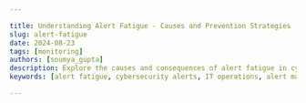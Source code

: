```yaml
---

title: Understanding Alert Fatigue - Causes and Prevention Strategies
slug: alert-fatigue
date: 2024-08-23
tags: [monitoring]
authors: [soumya_gupta]
description: Explore the causes and consequences of alert fatigue in cybersecurity and IT. Learn effective strategies to prevent and mitigate this critical issue.
keywords: [alert fatigue, cybersecurity alerts, IT operations, alert management, alert prioritization, alert automation]

---
```


<head>
<script
type="application/ld+json"
dangerouslySetInnerHTML={{ __html: JSON.stringify({
"@context": "<a href="https://schema.org/" rel="noopener noreferrer nofollow" target="_blank">https://schema.org</a>",
"@type": "TechArticle",
"headline": "Understanding Alert Fatigue - Causes and Prevention Strategies",
"alternativeHeadline": "Explore the causes and consequences of alert fatigue in cybersecurity and IT, and learn effective strategies to prevent and mitigate this critical issue",
"author": {
"@type": "Person",
"name": "Soumya Gupta"
},
"publisher": {
"@type": "Organization",
"name": "SigNoz",
"logo": {
"@type": "ImageObject",
"url": "[https://signoz.io/img/SigNozLogo-orange.svg](https://signoz.io/img/SigNozLogo-orange.svg)"
}
},
"datePublished": "2024-08-23T00:00:00Z",
"dateModified": "2024-08-23T00:00:00Z",
"mainEntityOfPage": {
"@type": "WebPage",
"@id": "[https://signoz.io/blog/alert-fatigue/](https://signoz.io/blog/alert-fatigue/)"
},
"description": "Explore the causes and consequences of alert fatigue in cybersecurity and IT. Learn effective strategies to prevent and mitigate this critical issue.",
"keywords": "alert fatigue, cybersecurity alerts, IT operations, alert management, alert prioritization, alert automation",
"articleSection": "Technology",
"inLanguage": "en",
"isPartOf": {
"@type": "Blog",
"name": "SigNoz Blog",
"url": "[https://signoz.io/blog/](https://signoz.io/blog/)"
},
"about": [
{
"@type": "Thing",
"name": "Alert Fatigue",
"description": "A condition where professionals become desensitized to alerts due to high volume, leading to missed critical notifications"
},
{
"@type": "Thing",
"name": "Cybersecurity",
"description": "The practice of protecting systems, networks, and programs from digital attacks"
},
{
"@type": "Thing",
"name": "IT Operations",
"description": "The processes and services administered by an organization's IT department"
}
],
"mentions": [
{
"@type": "SoftwareApplication",
"name": "SigNoz",
"applicationCategory": "Observability Platform"
},
{
"@type": "Thing",
"name": "Machine Learning",
"description": "A branch of artificial intelligence focused on building applications that learn from data and improve their accuracy over time"
},
{
"@type": "Thing",
"name": "Robotic Process Automation (RPA)",
"description": "Technology that allows anyone to configure computer software to emulate and integrate the actions of a human interacting within digital systems"
}
],
"mainEntity": {
"@type": "FAQPage",
"mainEntity": [
{
"@type": "Question",
"name": "What is alert fatigue and why is it a problem in cybersecurity?",
"acceptedAnswer": {
"@type": "Answer",
"text": "Alert fatigue occurs when cybersecurity professionals become desensitized to a high volume of security alerts, leading to missed critical notifications and increased security risks. It's a problem because it compromises the ability to respond effectively to genuine threats, potentially resulting in security breaches and system failures."
}
},
{
"@type": "Question",
"name": "What are the main causes of alert fatigue in IT and cybersecurity?",
"acceptedAnswer": {
"@type": "Answer",
"text": "The main causes include poorly configured alert systems, lack of alert prioritization, inadequate staffing, legacy systems, increasing sophistication of cyber threats, SIEM system limitations, and rapidly evolving attack vectors. These factors contribute to an overwhelming volume of alerts, many of which may be false positives or low-priority."
}
},
{
"@type": "Question",
"name": "How can SigNoz help in managing alert fatigue?",
"acceptedAnswer": {
"@type": "Answer",
"text": "SigNoz offers intelligent alerting using advanced algorithms to reduce noise and prioritize critical alerts. It provides customization options for alert thresholds and notification methods, and helps in correlating and analyzing alerts to identify patterns and relationships. These features can significantly reduce alert volume and improve the efficiency of alert management."
}
}
]
},
"tutorial": {
"@type": "HowTo",
"name": "How to Prevent Alert Fatigue in Cybersecurity",
"step": [
{
"@type": "HowToStep",
"name": "Implement Intelligent Alert Systems",
"text": "Utilize machine learning capabilities to reduce false positives and prioritize alerts effectively."
},
{
"@type": "HowToStep",
"name": "Establish Clear Protocols",
"text": "Define explicit alert prioritization and escalation procedures to ensure critical notifications receive prompt attention."
},
{
"@type": "HowToStep",
"name": "Customize Alert Thresholds",
"text": "Tailor alert parameters to your organization's specific needs and risk tolerance."
},
{
"@type": "HowToStep",
"name": "Provide Comprehensive Training",
"text": "Ensure staff understand the alert system, its priorities, and proper response procedures."
},
{
"@type": "HowToStep",
"name": "Leverage Automation",
"text": "Use AI, machine learning, and robotic process automation to handle routine alert responses and correlate alerts effectively."
},
{
"@type": "HowToStep",
"name": "Monitor and Measure Alert Fatigue",
"text": "Establish KPIs, conduct regular audits, and gather frontline feedback to continuously improve alert management strategies."
}
]
}
}) }}
/>
</head>

Alert fatigue plagues cybersecurity and IT professionals, compromising their ability to respond effectively to genuine threats. This phenomenon occurs when an overwhelming volume of alerts desensitizes responders, leading to missed critical notifications and increased security risks. Understanding alert fatigue is crucial for organizations aiming to maintain robust security postures and operational efficiency. This article dives into the causes, consequences, and prevention strategies of alert fatigue, offering insights to help you optimize your alert management processes.

## Quick Guide: 5 Steps to Combat Alert Fatigue

Before diving into the details, here's a quick guide to help you start addressing alert fatigue in your organization:

1. Assess Your Current Alert System
    - Evaluate the volume and types of alerts you're receiving
    - Identify patterns in false positives and missed critical alerts
    - Gather feedback from your team on alert relevance and fatigue levels
2. Implement Intelligent Alert Prioritization
    - Set up a tiered alert system based on criticality
    - Use color-coding and sound differentiation for different alert types
    - Implement alert correlation to group related issues
3. Leverage Automation and AI
    - Utilize machine learning for anomaly detection and alert filtering
    - Implement robotic process automation (RPA) for routine alert responses
    - Use AI-driven tools for alert correlation and pattern recognition
4. Train and Support Your Team
    - Provide comprehensive training on alert systems and response procedures
    - Educate staff on the importance of each alert type
    - Encourage open communication about alert-related challenges
5. Continuously Monitor and Improve
    - Establish KPIs for alert management (e.g., response times, false positive rates)
    - Conduct regular audits of your alert system
    - Gather and act on feedback from frontline staff
    - Stay updated on new technologies and best practices in alert management

By following these steps, you can start to mitigate alert fatigue, improve your team's efficiency, and enhance your organization's overall security posture. Read on for a detailed exploration of alert fatigue and advanced strategies to combat it.

## What is Alert Fatigue and Why Does it Matter?

Alert fatigue refers to the diminished response to alerts due to exposure to a high volume of notifications. In cybersecurity and IT, this condition develops when professionals face a constant barrage of alerts from various monitoring systems. When a system's security monitoring and alert protocols are either too sensitive or poorly defined, it can lead to severe alert fatigue. The flood of notifications can make it harder for cybersecurity professionals to focus on genuine, serious issues, ultimately reducing the effectiveness of the cybersecurity measures.

 The sheer number of notifications — many of which may be false positives or low-priority — leads to a psychological state of desensitization. Handling one alert might be manageable, but it becomes overwhelming when you’re bombarded with dozens in quick succession. As the number of alerts increases, the risk of overlooking critical ones also grows. Alert fatigue is a major safety concern because frequent alarms can lead staff to tune out notifications mentally. This phenomenon, known as normalization, desensitization, or habituation, means that the more often you're exposed to something, the more you start to ignore it.

In DevOps and IT Ops, alert fatigue can lead to missed critical issues, causing downtime, higher operational costs, and damage to brand reputation. Alert fatigue isn't just an inconvenience; it's a significant risk to an organization's security and operational integrity.

## The Psychology Behind Alert Fatigue

To combat alert fatigue effectively, you must understand its psychological underpinnings:

<Figure src="/img/blog/2024/08/alert-fatigue-image.webp" alt="image.webp" caption="image.webp" />

1. Cognitive Overload: Your brain has a limited capacity to process information. It struggles to differentiate between critical and non-critical notifications when bombarded with alerts. As a result, people start to experience cognitive fatigue, which can seriously impact their decision-making. This kind of mental overload, a common issue in security fatigue, makes it tough to think clearly and make good decisions.
2. Attention Span Limitations: Constant interruptions from alerts fragment your attention, making it difficult to focus on any single task effectively.
3. The "Cry Wolf" Effect: Frequent false alarms lead to skepticism about the validity of future alerts, much like the boy who cried wolf in the famous fable. This desensitization can cause response times to drag, resulting in missed critical alerts and, ultimately, potential leaks of sensitive data
4. Stress and Fatigue: Prolonged exposure to high-stress alert environments diminishes your cognitive abilities and decision-making skills. There’s always a push to upgrade security measures or learn new techniques, especially with new threats constantly popping up. News stories about hackers using artificial intelligence (AI) to develop smarter and faster attacks can leave employees feeling increasingly powerless against these evolving threats. This feeling of helplessness is even more pronounced for those without in-depth cybersecurity expertise, leading to a potential drop in even basic security practices.

Understanding these psychological factors is crucial in designing effective alert systems and management strategies.

## Common Causes of Alert Fatigue in Various Industries

Alert fatigue isn't unique to cybersecurity or IT; it's a cross-industry problem. However, certain factors contribute significantly to its prevalence in these fields:

1. Poorly Configured Alert Systems: Overly sensitive thresholds trigger an excessive number of alerts, many of which are unnecessary. When alert thresholds are set too low, or the system isn't tailored to the organization's needs, it can trigger a flood of alerts, many of which are false positives. This overload makes it harder for the IT team to sift through the noise and pinpoint real threats, leaving them feeling overwhelmed and potentially missing critical issues.
2. Lack of Alert Prioritization: When all alerts appear equally urgent, focusing on what truly matters becomes impossible. Many security tools and systems struggle to prioritize alerts effectively because they often work in isolation and can't correlate data from various sources. As a result, the IT team has to manually investigate and respond to each alert, which increases their workload and raises the risk of burnout. This manual approach can delay responses to critical alerts and heighten the chance of missing important issues.
3. Inadequate Staffing: For many small and medium-sized businesses, alert fatigue often stems from not having enough staff or resources dedicated to cybersecurity. When a small IT team has to juggle everyday IT tasks alongside security monitoring and incident response, they can easily become overwhelmed by the flood of alerts. This overload can lead to decreased efficiency, longer response times, and a greater chance of missing crucial threats.
4. Legacy Systems: Outdated alert mechanisms often lack the sophistication to filter and prioritize notifications effectively.

### Cybersecurity-Specific Causes

In the realm of cybersecurity, additional factors worsen alert fatigue:

- Increasing Sophistication of Cyber Threats: As attacks become more complex, detection systems must cast a wider net, often resulting in more false positives. Nowadays, organizations manage a vast array of IT resources such as databases, cloud services, virtualized environments, and big data platforms, each protected by different security tools. This creates a flood of alerts that IT professionals must sift through. The IT landscape becomes increasingly complex with multiple technologies and solutions monitoring digital activity. The sheer volume of data from these interconnected and distributed systems can be overwhelming, leading to significant alert fatigue.
- SIEM System Limitations: While powerful, Security Information and Event Management (SIEM) systems can generate a high volume of alerts without proper tuning. Outdated Security Information and Event Management (SIEM) technology significantly contributes to alert fatigue. Many traditional SIEM solutions aren't equipped to handle the massive volume and complexity of data produced by today’s IT environments. This often results in security teams being overwhelmed by a barrage of alerts, many of which turn out to be false positives.
- Rapidly Evolving Attack Vectors: The constant emergence of new threats requires frequent updates to alert criteria, often leading to temporary increases in false positives. These false positives from security tools often arise from poorly configured detection protocols, improper prioritization, misconfigurations, or outdated systems. When security teams are bombarded with these false alerts, they may start to feel overwhelmed or become indifferent toward notifications, making it harder for them to focus on genuine threats.

## The Risks and Consequences of Alert Fatigue

The impacts of alert fatigue extend far beyond mere annoyance:

1. Missed Critical Alerts: When important notifications get lost in the noise, security breaches or system failures can go unnoticed, and workers can become desensitized. In DevOps and IT Ops, this can result in more frequent incidents, which can severely impact revenue, increase costs, and damage the brand's reputation.
2. Delayed Response Times: Fatigue slows reaction to genuine threats, increasing potential damage. When teams are bombarded with constant alerts, whether critical or not, their response times inevitably slow down. This issue, known as alert saturation, makes it harder for IT professionals to quickly identify and address significant alerts. Analyzing the noise-to-signal ratio can help determine if the volume of alerts is manageable and if it aligns with the team's ability to respond effectively. As alert fatigue sets in, the delays can lead to serious problems, ultimately impacting system performance and customer satisfaction.
3. Increased Error Rates: Overwhelmed staff are more likely to make mistakes in their assessments and responses. Alert fatigue can seriously impact the morale of a security team, leading to demotivation, disengagement, and decreased productivity. When overwhelmed by constant alerts, team members may feel frustrated and burned out, which can undermine their enthusiasm and effectiveness in handling critical security tasks.
4. Staff Burnout: Constant alert pressure leads to job dissatisfaction, increased turnover, and difficulties in recruitment. Frequent exposure to numerous alerts can fatigue employees, leading to anxiety, burnout, and a sense of neglect when resources are lacking. This often results in higher turnover, increasing recruitment and training costs. Moreover, alert fatigue can cause cybersecurity incidents, damaging both company culture and reputation
5. Compliance Issues: Failure to respond adequately to alerts can result in regulatory violations and legal consequences. If your organization has strict data management regulations, alert fatigue can heighten your risk of non-compliance. When security teams become overwhelmed and start ignoring alerts that indicate potential data breaches, it increases the likelihood of missing critical issues and failing to meet regulatory standards, which could lead to serious compliance problems and legal consequences.

<Figure src="/img/blog/2024/08/alert-fatigue-image%201.webp" alt="image.webp" caption="image.webp" />

## Strategies to Prevent and Mitigate Alert Fatigue

Combating alert fatigue requires a multi-faceted approach:

1. Implement Intelligent Alert Systems: Utilize machine learning capabilities to reduce false positives and prioritize alerts effectively. Implement solutions that automatically handle routine threat responses to ease analysts' burden and allow them to concentrate on more critical threats. For instance, if a system can automatically isolate a device infected with malware, it not only lightens the workload for analysts but also accelerates response times. This quick action can be essential in preventing further damage and maintaining overall security.
2. Establish Clear Protocols: Define explicit alert prioritization and escalation procedures to ensure critical notifications receive prompt attention. Investing in security tools that work well together and can prioritize alerts based on their seriousness and potential impact is recommended. In addition to this, creating custom rules to flag high-priority alerts will help your team address them quickly. Different alerts require different responses: high-severity ones need immediate action, medium-severity alerts should be handled soon to prevent escalation, and low-severity alerts are useful for preventing future threats.
3. Customize Alert Thresholds: Tailor alert parameters to your organization's specific needs and risk tolerance. Understanding what triggers an alert can help you fine-tune how and when they’re sent to your team. For instance, if every incorrect password entry results in an email alert, your inbox might quickly become overwhelmed with notifications from simple typos. Instead, consider setting up alerts for multiple rapid incorrect password attempts, which could better indicate a brute force attack. This adjustment can reduce false positives, giving your team more space to concentrate on real threats.
4. Provide Comprehensive Training: Ensure staff understand the alert system, its priorities, and proper response procedures. Training should also include strategies for managing alert overload, like using automation tools and clear escalation paths. Regular communication and drills should be part of this training to ensure that everyone is aligned and can respond efficiently under pressure. Well-trained staff can handle alerts with confidence, reducing stress and improving overall security.

### Best Practices for Alert System Design

Effective alert system design plays a crucial role in mitigating fatigue:

- Incorporate Human Factors Engineering: Design interfaces that align with human cognitive processes and limitations. To create a product with excellent UX, designers should start by listing all the scenarios where notifications could be useful. It’s a good idea to work with a developer on this, as they can offer a fresh perspective and help address any tricky situations the designer might miss. During user testing, note all the interactions where notifications could improve the experience. With your list in hand, the next step is to sort the notifications by their importance and key features.
- Utilize Color-Coding and Sound Differentiation: Help staff quickly identify alert priorities through visual and auditory cues. To manage the high volume of alerts, they were color-coded by priority—critical alerts like those for Membase were red, while less urgent ones, like Java process crashes, were in lighter red. Sound differentiation further reduces alert fatigue by using distinct sounds for different alert types. For example, a high-pitched tone for urgent alerts and a softer chime for routine updates help users quickly identify and prioritize important notifications, making it easier to manage and respond effectively.
- Implement Alert Suppression and Grouping: Reduce noise by combining related alerts and suppressing known, low-priority issues. When grouping alerts, you can choose how to organize them—by service, cluster, host, or other dimensions. For instance, if you're monitoring latency across multiple services and hosts, grouping by service rather than host can minimize the number of notifications and reduce overwhelm. This way, you get alerts only when a service hits the threshold, making managing and investigating issues easier without being flooded with duplicate alerts. Algorithmic correlation can help in identifying and merging duplicate alerts, while modern Alert Management Systems (AMS) can cut down on redundant notifications.
- Design User-Friendly Resolution Processes: Streamline the steps required to acknowledge and resolve alerts. Making alerts truly actionable means providing the issue, context, and next steps. Instead of a vague `Server error detected`, a better alert would be `Server error detected in Service ABC. CPU usage has been over 70% for the last 10 minutes. Consider increasing server capacity`. Ensure alerts come with clear action items, relevant context, and correlated data to guide immediate and effective responses.

## The Role of Automation in Combating Alert Fatigue

Automation serves as a powerful ally in the fight against alert fatigue:

- AI and Machine Learning: These technologies can filter, correlate, and prioritize alerts more effectively than traditional rule-based systems. Data science and machine learning enhance alert quality by improving the signal-to-noise ratio. These models deliver high-fidelity alerts that accurately reflect malicious behavior, helping threat hunters focus on real attacks and reducing false positives. By using anomaly detection, supervised models and integrating data from various sources, these systems establish a baseline of normal activity and efficiently spot unusual behavior.
- Automated Alert Correlation: By identifying patterns and relationships between alerts, automation can reduce the overall number of notifications that require human attention. Automated correlation and triage tools can be seamlessly integrated into existing cybersecurity systems like SIEMs and threat intelligence platforms. By grouping related alerts, automated correlation reduces redundancy and helps cybersecurity teams focus on the most critical issues. For instance, if multiple alerts come from the same IP address, these tools bundle them together, simplifying investigation. Similarly, automated triage prioritizes alerts based on their severity, enabling teams to quickly address urgent threats, such as major data breaches.
- Robotic Process Automation (RPA): RPA can handle routine alert responses, freeing up human analysts for more complex issues. In high-alert environments like network security or IT operations, RPA bots can be set up to handle routine alerts. Consider a scenario where a minor server error or a password reset request is detected, an RPA bot can automatically create tickets, send acknowledgment emails, or even resolve the issue if it’s straightforward. This not only speeds up response times and reduces human error but also frees up human analysts to tackle more complex issues that require their expertise. Additionally, RPA helps consolidate alerts from various sources, classify them, and route them to the right teams, making the entire process more efficient.
- Human-in-the-Loop Systems: While automation is crucial, maintaining human oversight ensures that critical decisions aren't left solely to algorithms. While RPA boosts efficiency, it’s vital to balance automation with human oversight to keep things effective and manage risks. In HITL setups, RPA can handle routine tasks and initial alert triage, but human analysts are still involved in evaluating and making decisions on flagged alerts, especially for complex or unclear situations. This ensures critical decisions, which might need contextual understanding or ethical judgment, aren't left to algorithms alone. It also allows for continuous improvement, as human feedback helps refine and enhance the automation.

## Measuring and Monitoring Alert Fatigue in Your Organization

To address alert fatigue effectively, you need to quantify and track it:

1. Establish Key Performance Indicators (KPIs):
    - Alert response time: This KPI measures how quickly your team responds to alerts.
    - False positive rate: This KPI tracks the proportion of alerts that are incorrectly flagged as issues when they are not.
    - Alert resolution rate: This metric gauges the percentage of resolved alerts.
    - Staff satisfaction scores: Measuring staff satisfaction through surveys or feedback mechanisms provides insights into how alert management practices are affecting your team.
2. Conduct Regular Audits: Review your alert systems and processes to identify areas for improvement. Regular audits help ensure you’re striking the right balance and addressing any issues. Ask yourself: Are any alerts being overlooked? Have your thresholds been set correctly? Have workers become desensitized to alerts, and could redesigning them improve attention? Regularly revisiting these questions helps maintain an optimal alert system.
3. Gather Frontline Feedback: Your staff's experiences provide invaluable insights into the effectiveness of your alert management strategies. Establish feedback mechanisms to gather input from recipients regarding the effectiveness of notifications. Use this feedback to fine-tune workflows, improve message content, and enhance communication.
4. Analyze Trends: Look for patterns in alert volumes, response times, and outcomes to guide your improvement efforts. This means using historical data to spot recurring problems and inefficiencies, which can help you adjust alert thresholds and improve response protocols.

## Leveraging SigNoz for Effective Alert Management

SigNoz is a powerful observability platform designed to provide comprehensive insights into the performance and health of your applications and infrastructure. It combines metrics, logs, and traces into a unified view, enabling organizations to monitor, troubleshoot, and optimize their systems more effectively. SigNoz reduces alert noise and fatigue by providing a sophisticated alerting system that delivers real-time notifications for system anomalies. It allows the creation of precise Alert Rules using Query Builder, PromQL, or Clickhouse Queries, ensuring relevant and actionable alerts. This approach minimizes false positives and reduces cognitive overload, making alert handling more efficient and manageable.

<GetStartedSigNoz />

## Creating a Culture of Alert Awareness and Continuous Improvement

Addressing alert fatigue requires more than just technological solutions; it demands a cultural shift:

1. Foster Open Communication: Encourage staff to discuss alert challenges and propose improvements. When team members feel comfortable discussing issues and suggesting improvements, organizations can spot problems early, gain valuable insights, and keep refining their alert processes. This collaborative approach not only improves problem-solving but also boosts morale and leads to more effective alert management.
2. Regular Review and Refinement: Continuously assess and adjust your alert criteria and processes. This includes testing it through exercises and drills, then making any necessary adjustments to stay prepared.
3. Balance Technology and Human Judgment: While leveraging automation, remember the value of human expertise in alert response. It's important to remember that AI doesn't replace human analysts; it just changes their roles. Think of it like this: when robots were introduced on assembly lines, they didn't make human workers obsolete; instead, they allowed humans to focus on more complex tasks. Similarly, in cybersecurity, AI and automation handle routine alerts and tasks, but they don't eliminate the need for skilled analysts. Instead, they shift the focus to higher-level tasks and more specialized roles. 
4. Ongoing Education: Implement regular training programs to keep staff updated on best practices in alert management. By continuously educating teams, organizations ensure that members are proficient with new tools, follow consistent procedures, and work efficiently. This approach not only helps prevent alert fatigue and enhances decision-making but also strengthens the overall alert management system, making it more responsive and resilient.

## Key Takeaways

- Alert fatigue poses significant risks to organizational security and operational efficiency.
- Causes include excessive alerts, poor prioritization, and human cognitive limitations.
- Prevention strategies involve intelligent systems, training, and cultural shifts.
- Automation and AI play crucial roles in modern alert management.
- Continuous monitoring and improvement are essential to combat alert fatigue effectively.

## FAQs

### What are the first signs of alert fatigue in an organization?

Early indicators include increased response times to alerts, rising error rates in alert handling, and staff complaints about alert volume or relevance.

### How can small teams effectively manage high volumes of alerts?

Small teams should prioritize automation, implement strict alert prioritization, and consider outsourcing or managed services for after-hours coverage.

### What role does leadership play in addressing alert fatigue?

Leadership is crucial in allocating resources, fostering a culture of continuous improvement, and prioritizing staff well-being alongside security goals.

### How often should alert systems and protocols be reviewed and updated?

Conduct thorough reviews quarterly, with ongoing minor adjustments based on feedback and performance metrics.

### What is alert fatigue and why is it a problem in cybersecurity?

Alert fatigue occurs when cybersecurity professionals become desensitized to a high volume of security alerts, leading to missed critical notifications and increased security risks. It's a problem because it compromises the ability to respond effectively to genuine threats, potentially resulting in security breaches and system failures.

### What are the main causes of alert fatigue in IT and cybersecurity?

The main causes include poorly configured alert systems, lack of alert prioritization, inadequate staffing, legacy systems, increasing sophistication of cyber threats, SIEM system limitations, and rapidly evolving attack vectors. These factors contribute to an overwhelming volume of alerts, many of which may be false positives or low-priority.

### How does alert fatigue impact an organization's security posture?

Alert fatigue can lead to missed critical alerts, delayed response times, increased error rates in assessments and responses, staff burnout, and potential compliance issues. These consequences can significantly weaken an organization's security posture, increasing vulnerability to cyber threats and operational disruptions.

### What strategies can organizations implement to prevent alert fatigue?

Organizations can implement intelligent alert systems using machine learning, establish clear alert protocols, customize alert thresholds, provide comprehensive staff training, and leverage automation tools like AI and RPA. Additionally, designing user-friendly alert systems with features like color-coding and alert suppression can help mitigate fatigue.

### How can SigNoz help in managing alert fatigue?

SigNoz offers intelligent alerting using advanced algorithms to reduce noise and prioritize critical alerts. It provides customization options for alert thresholds and notification methods, and helps in correlating and analyzing alerts to identify patterns and relationships. These features can significantly reduce alert volume and improve the efficiency of alert management.

### What role does organizational culture play in addressing alert fatigue?

Organizational culture is crucial in combating alert fatigue. Fostering open communication, encouraging continuous improvement, balancing technology with human judgment, and providing ongoing education are key cultural aspects. Leadership plays a vital role in allocating resources and prioritizing staff well-being alongside security goals.

### How often should alert systems be reviewed and updated?

It's recommended to conduct thorough reviews of alert systems and protocols quarterly, with ongoing minor adjustments based on feedback and performance metrics. Regular audits and frontline feedback are essential for maintaining an optimal alert system.

## Resources

https://signoz.io/docs/userguide/alerts-management/

https://signoz.io/docs/setup-alerts-notification/

https://signoz.io/docs/alerts-management/metrics-based-alerts/

https://signoz.io/docs/alerts-management/log-based-alerts/

https://signoz.io/docs/alerts-management/trace-based-alerts/

https://signoz.io/docs/alerts-management/exceptions-based-alerts/
